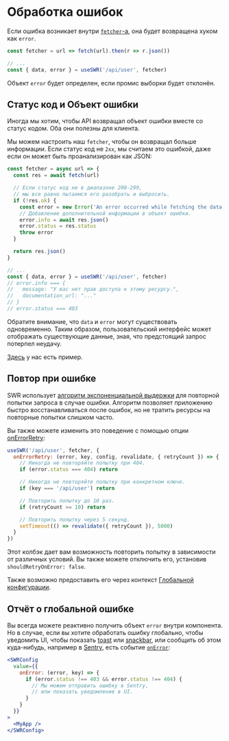 
# Обработка ошибок

Если ошибка возникает внутри [`fetcher`-а](/docs/data-fetching), она будет
возвращена хуком как `error`.

```js
const fetcher = url => fetch(url).then(r => r.json())

// ...
const { data, error } = useSWR('/api/user', fetcher)
```

Объект `error` будет определен, если промис выборки будет отклонён.

## Статус код и Объект ошибки

Иногда мы хотим, чтобы API возвращал объект ошибки вместе со статус кодом. Оба
они полезны для клиента.

Мы можем настроить наш `fetcher`, чтобы он возвращал больше информации. Если
статус код не `2xx`, мы считаем это ошибкой, даже если он может быть
проанализирован как JSON:

```js
const fetcher = async url => {
  const res = await fetch(url)

  // Если статус код не в диапазоне 200-299,
  // мы все равно пытаемся его разобрать и выбросить.
  if (!res.ok) {
    const error = new Error('An error occurred while fetching the data.')
    // Добавление дополнительной информации в объект ошибки.
    error.info = await res.json()
    error.status = res.status
    throw error
  }

  return res.json()
}

// ...
const { data, error } = useSWR('/api/user', fetcher)
// error.info === {
//   message: "У вас нет прав доступа к этому ресурсу.",
//   documentation_url: "..."
// }
// error.status === 403
```

<Callout emoji="💡">
  Обратите внимание, что <code>data</code> и <code>error</code> могут
  существовать одновременно. Таким образом, пользовательский интерфейс может
  отображать существующие данные, зная, что предстоящий запрос потерпел неудачу.
</Callout>

[Здесь](/examples/error-handling) у нас есть пример.

## Повтор при ошибке

SWR использует
[алгоритм экспоненциальной выдержки](https://ru.wikipedia.org/wiki/Экспоненциальная_выдержка)
для повторной попытки запроса в случае ошибки. Алгоритм позволяет приложению
быстро восстанавливаться после ошибок, но не тратить ресурсы на повторные
попытки слишком часто.

Вы также можете изменить это поведение с помощью опции
[onErrorRetry](/docs/options#опции):

```js
useSWR('/api/user', fetcher, {
  onErrorRetry: (error, key, config, revalidate, { retryCount }) => {
    // Никогда не повторяйте попытку при 404.
    if (error.status === 404) return

    // Никогда не повторяйте попытку при конкретном ключе.
    if (key === '/api/user') return

    // Повторить попытку до 10 раз.
    if (retryCount >= 10) return

    // Повторить попытку через 5 секунд.
    setTimeout(() => revalidate({ retryCount }), 5000)
  }
})
```

Этот колбэк дает вам возможность повторить попытку в зависимости от различных
условий. Вы также можете отключить его, установив `shouldRetryOnError: false`.

Также возможно предоставить его через контекст
[Глобальной конфигурации](/docs/global-configuration).

## Отчёт о глобальной ошибке

Вы всегда можете реактивно получить объект `error` внутри компонента. Но в
случае, если вы хотите обработать ошибку глобально, чтобы уведомить UI, чтобы
показать [toast](https://vercel.com/design/toast) или
[snackbar](https://material.io/components/snackbars), или сообщить об этом
куда-нибудь, например в [Sentry](https://sentry.io), есть событие
[`onError`](/docs/options#опции):

```jsx
<SWRConfig
  value={{
    onError: (error, key) => {
      if (error.status !== 403 && error.status !== 404) {
        // Мы можем отправить ошибку в Sentry,
        // или показать уведомление в UI.
      }
    }
  }}
>
  <MyApp />
</SWRConfig>
```
